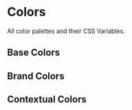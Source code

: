 
<Meta title="Tokens/Colors" />

# Colors

All color palettes and their CSS Variables.

## Base Colors

<ColorPalette>
  <ColorItem
    title="Gray"
    colors={[
      "var(--color-gray-50)",
      "var(--color-gray-100)",
      "var(--color-gray-200)",
      "var(--color-gray-300)",
      "var(--color-gray-400)",
      "var(--color-gray-500)",
      "var(--color-gray-600)",
      "var(--color-gray-700)",
      "var(--color-gray-800)",
      "var(--color-gray-900)",
      "var(--color-gray-950)",
    ]}
  />
</ColorPalette>

<ColorPalette>
  <ColorItem
    title="White"
    colors={[
      "var(--color-white)",
    ]}
  />
</ColorPalette>

## Brand Colors

<ColorPalette>
  <ColorItem
    title="Primary"
    colors={[
      "var(--color-primary-50)",
      "var(--color-primary-100)",
      "var(--color-primary-200)",
      "var(--color-primary-300)",
      "var(--color-primary-400)",
      "var(--color-primary-500)",
      "var(--color-primary-600)",
      "var(--color-primary-700)",
      "var(--color-primary-800)",
      "var(--color-primary-900)",
      "var(--color-primary-950)",
    ]}
  />
  <ColorItem
    title="Primary Utilities"
    colors={[
      "--color-primary-opacity-25",
    ]}
  />
  <ColorItem
    title="Secondary"
    colors={[
      "var(--color-secondary-50)",
      "var(--color-secondary-100)",
      "var(--color-secondary-200)",
      "var(--color-secondary-300)",
      "var(--color-secondary-400)",
      "var(--color-secondary-500)",
      "var(--color-secondary-600)",
      "var(--color-secondary-700)",
      "var(--color-secondary-800)",
      "var(--color-secondary-900)",
      "var(--color-secondary-950)",
    ]}
  />
</ColorPalette>

## Contextual Colors

<ColorPalette>
  <ColorItem
    title="Danger"
    colors={[
      "var(--color-danger-50)",
      "var(--color-danger-100)",
      "var(--color-danger-200)",
      "var(--color-danger-300)",
      "var(--color-danger-400)",
      "var(--color-danger-500)",
      "var(--color-danger-600)",
      "var(--color-danger-700)",
      "var(--color-danger-800)",
      "var(--color-danger-900)",
      "var(--color-danger-950)",
    ]}
  />
  <ColorItem
    title="Danger Utilities"
    colors={[
      "var(--color-danger-opacity-25)",
    ]}
  />
  <ColorItem
    title="Success"
    colors={[
      "var(--color-success-50)",
      "var(--color-success-100)",
      "var(--color-success-200)",
      "var(--color-success-300)",
      "var(--color-success-400)",
      "var(--color-success-500)",
      "var(--color-success-600)",
      "var(--color-success-700)",
      "var(--color-success-800)",
      "var(--color-success-900)",
      "var(--color-success-950)",
    ]}
  />
  <ColorItem
    title="Success Utilities"
    colors={[
      "var(--color-success-opacity-25)",
    ]}
  />
  <ColorItem
    title="Warning"
    colors={[
      "var(--color-warning-50)",
      "var(--color-warning-100)",
      "var(--color-warning-200)",
      "var(--color-warning-300)",
      "var(--color-warning-400)",
      "var(--color-warning-500)",
      "var(--color-warning-600)",
      "var(--color-warning-700)",
      "var(--color-warning-800)",
      "var(--color-warning-900)",
      "var(--color-warning-950)",
    ]}
  />
</ColorPalette>
